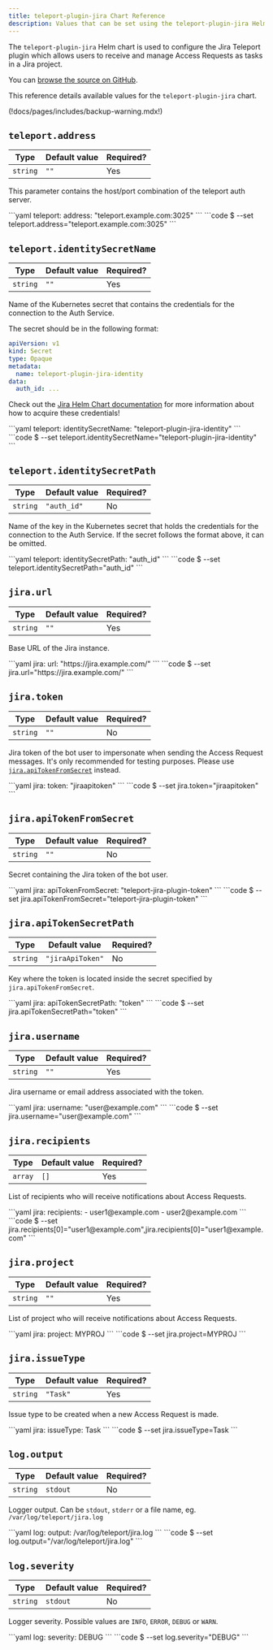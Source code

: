 ```yaml
---
title: teleport-plugin-jira Chart Reference
description: Values that can be set using the teleport-plugin-jira Helm chart
---
```


The `teleport-plugin-jira` Helm chart is used to configure the Jira Teleport plugin which allows users to receive and manage Access Requests as tasks in a Jira project.

You can [browse the source on GitHub](https://github.com/gravitational/teleport-plugins/tree/master/charts/access/jira).

This reference details available values for the `teleport-plugin-jira` chart.

(!docs/pages/includes/backup-warning.mdx!)

## `teleport.address`

| Type | Default value | Required? |
| - | - | - |
| `string` | `""` | Yes |

This parameter contains the host/port combination of the teleport auth server.

<Tabs>
  <TabItem label="values.yaml">
  ```yaml
  teleport:
    address: "teleport.example.com:3025"
  ```
  </TabItem>
  <TabItem label="--set">
  ```code
  $ --set teleport.address="teleport.example.com:3025"
  ```
  </TabItem>
</Tabs>

## `teleport.identitySecretName`

| Type | Default value | Required? |
| - | - | - |
| `string` | `""` | Yes |

Name of the Kubernetes secret that contains the credentials for the connection to the Auth Service.

The secret should be in the following format:

```yaml
apiVersion: v1
kind: Secret
type: Opaque
metadata:
  name: teleport-plugin-jira-identity
data:
  auth_id: ...
```

Check out the [Jira Helm Chart documentation](https://github.com/gravitational/teleport-plugins/tree/master/charts/access/jira#prerequisites) for more information about how to acquire these credentials!

<Tabs>
  <TabItem label="values.yaml">
  ```yaml
  teleport:
    identitySecretName: "teleport-plugin-jira-identity"
  ```
  </TabItem>
  <TabItem label="--set">
  ```code
  $ --set teleport.identitySecretName="teleport-plugin-jira-identity"
  ```
  </TabItem>
</Tabs>

## `teleport.identitySecretPath`

| Type | Default value | Required? |
| - | - | - |
| `string` | `"auth_id"` | No |

Name of the key in the Kubernetes secret that holds the credentials for the connection to the Auth Service. If the secret follows the format above, it can be omitted.

<Tabs>
  <TabItem label="values.yaml">
  ```yaml
  teleport:
    identitySecretPath: "auth_id"
  ```
  </TabItem>
  <TabItem label="--set">
  ```code
  $ --set teleport.identitySecretPath="auth_id"
  ```
  </TabItem>
</Tabs>

## `jira.url`

| Type | Default value | Required? |
| - | - | - |
| `string` | `""` | Yes |

Base URL of the Jira instance.

<Tabs>
  <TabItem label="values.yaml">
  ```yaml
  jira:
    url: "https://jira.example.com/"
  ```
  </TabItem>
  <TabItem label="--set">
  ```code
  $ --set jira.url="https://jira.example.com/"
  ```
  </TabItem>
</Tabs>

## `jira.token`

| Type | Default value | Required? |
| - | - | - |
| `string` | `""` | No |

Jira token of the bot user to impersonate when sending the Access Request messages. It's only recommended for testing purposes.
Please use [`jira.apiTokenFromSecret`](#jiraapitokenfromsecret) instead.

<Tabs>
  <TabItem label="values.yaml">
  ```yaml
  jira:
    token: "jiraapitoken"
  ```
  </TabItem>
  <TabItem label="--set">
  ```code
  $ --set jira.token="jiraapitoken"
  ```
  </TabItem>
</Tabs>

## `jira.apiTokenFromSecret`

| Type | Default value | Required? |
| - | - | - |
| `string` | `""` | No |

Secret containing the Jira token of the bot user.

<Tabs>
  <TabItem label="values.yaml">
  ```yaml
  jira:
    apiTokenFromSecret: "teleport-jira-plugin-token"
  ```
  </TabItem>
  <TabItem label="--set">
  ```code
  $ --set jira.apiTokenFromSecret="teleport-jira-plugin-token"
  ```
  </TabItem>
</Tabs>

## `jira.apiTokenSecretPath`

| Type | Default value | Required? |
| - | - | - |
| `string` | `"jiraApiToken"` | No |

Key where the token is located inside the secret specified by `jira.apiTokenFromSecret`.

<Tabs>
  <TabItem label="values.yaml">
  ```yaml
  jira:
    apiTokenSecretPath: "token"
  ```
  </TabItem>
  <TabItem label="--set">
  ```code
  $ --set jira.apiTokenSecretPath="token"
  ```
  </TabItem>
</Tabs>

## `jira.username`

| Type | Default value | Required? |
| - | - | - |
| `string` | `""` | Yes |

Jira username or email address associated with the token.

<Tabs>
  <TabItem label="values.yaml">
  ```yaml
  jira:
    username: "user@example.com"
  ```
  </TabItem>
  <TabItem label="--set">
  ```code
  $ --set jira.username="user@example.com"
  ```
  </TabItem>
</Tabs>

## `jira.recipients`

| Type | Default value | Required? |
| - | - | - |
| `array` | `[]` | Yes |

List of recipients who will receive notifications about Access Requests.

<Tabs>
  <TabItem label="values.yaml">
  ```yaml
  jira:
    recipients:
      - user1@example.com
      - user2@example.com
  ```
  </TabItem>
  <TabItem label="--set">
  ```code
  $ --set jira.recipients[0]="user1@example.com",jira.recipients[0]="user1@example.com"
  ```
  </TabItem>
</Tabs>

## `jira.project`

| Type | Default value | Required? |
| - | - | - |
| `string` | `""` | Yes |

List of project who will receive notifications about Access Requests.

<Tabs>
  <TabItem label="values.yaml">
  ```yaml
  jira:
    project: MYPROJ
  ```
  </TabItem>
  <TabItem label="--set">
  ```code
  $ --set jira.project=MYPROJ
  ```
  </TabItem>
</Tabs>

## `jira.issueType`

| Type | Default value | Required? |
| - | - | - |
| `string` | `"Task"` | Yes |

Issue type to be created when a new Access Request is made.

<Tabs>
  <TabItem label="values.yaml">
  ```yaml
  jira:
    issueType: Task
  ```
  </TabItem>
  <TabItem label="--set">
  ```code
  $ --set jira.issueType=Task
  ```
  </TabItem>
</Tabs>

## `log.output`

| Type | Default value | Required? |
| - | - | - |
| `string` | `stdout` | No |

Logger output. Can be `stdout`, `stderr` or a file name, eg. `/var/log/teleport/jira.log`

<Tabs>
  <TabItem label="values.yaml">
  ```yaml
  log:
    output: /var/log/teleport/jira.log
  ```
  </TabItem>
  <TabItem label="--set">
  ```code
  $ --set log.output="/var/log/teleport/jira.log"
  ```
  </TabItem>
</Tabs>

## `log.severity`

| Type | Default value | Required? |
| - | - | - |
| `string` | `stdout` | No |

Logger severity. Possible values are `INFO`, `ERROR`, `DEBUG` or `WARN`.

<Tabs>
  <TabItem label="values.yaml">
  ```yaml
  log:
    severity: DEBUG
  ```
  </TabItem>
  <TabItem label="--set">
  ```code
  $ --set log.severity="DEBUG"
  ```
  </TabItem>
</Tabs>
